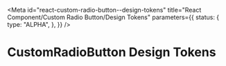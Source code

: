 <!-- @license CC0-1.0 -->


<Meta
  id="react-custom-radio-button--design-tokens"
  title="React Component/Custom Radio Button/Design Tokens"
  parameters={{
    status: {
      type: "ALPHA",
    },
  }}
/>

# CustomRadioButton Design Tokens

<ComponentTokensSection tokens={tokens} definition={tokensDefinition} component="utrecht-custom-radio-button" />
